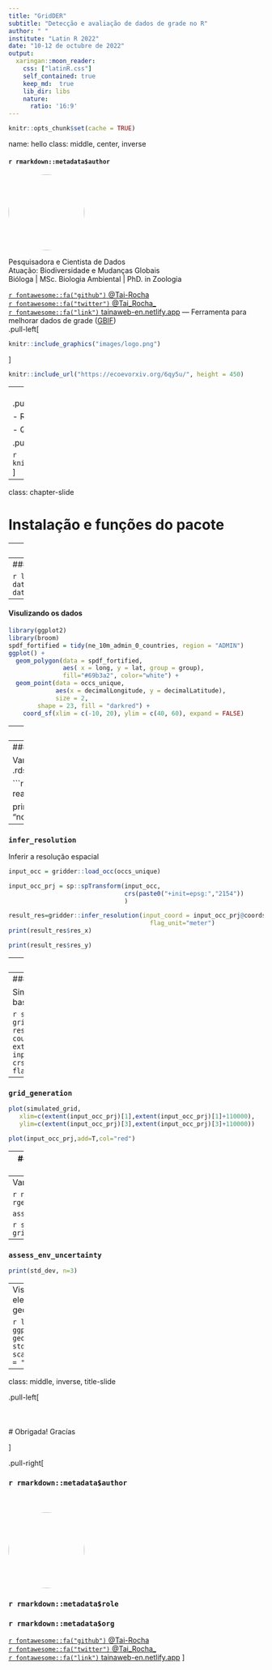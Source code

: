 ```yaml
---
title: "GridDER"
subtitle: "Detecção e avaliação de dados de grade no R"
author: " "
institute: "Latin R 2022"
date: "10-12 de octubre de 2022"
output:
  xaringan::moon_reader:
    css: ["latinR.css"]
    self_contained: true
    keep_md:  true
    lib_dir: libs
    nature:
      ratio: '16:9'
---
```


```r
knitr::opts_chunk$set(cache = TRUE)
```

name: hello
class: middle, center, inverse

#### `r rmarkdown::metadata$author`

<img style="border-radius: 50%;" src="https://avatars.githubusercontent.com/u/11633554?v=4" width="150px"/>

Pesquisadora e Cientista de Dados <br>
Atuação: Biodiversidade e Mudanças Globais <br>
Bióloga | MSc. Biologia Ambiental | PhD. in Zoologia <br> 

[`r fontawesome::fa("github")` @Tai-Rocha](https://github.com/Tai-Rocha)    
[`r fontawesome::fa("twitter")` @Tai_Rocha_](https://twitter.com/Tai_Rocha_)   
[`r fontawesome::fa("link")` tainaweb-en.netlify.app](https://tainaweb-en.netlify.app/)
---
Ferramenta para melhorar dados de grade ([GBIF](https://www.gbif.org/))
<br/>
.pull-left[
```r
knitr::include_graphics("images/logo.png")
```
]

```r
knitr::include_url("https://ecoevorxiv.org/6qy5u/", height = 450)
```
---
<br/>
.pull-left[
```r
knitr::include_graphics("images/logo.png")
```
]

- Rastrear pontos em grade

- Quantificar variação geográfica e ambiental 

.pull-right[

```r
knitr::include_graphics("images/grades.png")
```
]
---

class: chapter-slide

# Instalação e funções do pacote

---
#### Instalação

```r
# remotes::install_github("BiogeographyLab/gridder")
```
---
#### Dados do pacote  

```r
library(gridder)
data("occs_unique") 
data("ne_10m_admin_0_countries")
```
---
#### Visulizando os dados

```r
library(ggplot2)
library(broom)
spdf_fortified = tidy(ne_10m_admin_0_countries, region = "ADMIN")
ggplot() +
  geom_polygon(data = spdf_fortified, 
               aes( x = long, y = lat, group = group), 
               fill="#69b3a2", color="white") +
  geom_point(data = occs_unique,
             aes(x = decimalLongitude, y = decimalLatitude), 
             size = 2, 
        shape = 23, fill = "darkred") +
    coord_sf(xlim = c(-10, 20), ylim = c(40, 60), expand = FALSE)
```
---
### `infer_crs`

Inferir o CRS (sistema de referência de coordenadas)

```r

# results_crs = gridder::infer_crs(occ_path = occs_unique, cup_num = 4) 

# readr::write_rds(mtcars, "latinr_proposal/results_crs.rds", "xz", compression = 9L)

```
---
### `infer_crs`

Vamos ler o resultado que está salvo em .rds

```r
results_crs = readRDS("latinr_proposal/results_crs.rds")

print(results_crs$selected[1:5, c("code", "note")])
```
---
### `infer_resolution`

Inferir a resolução espacial 

```r
input_occ = gridder::load_occ(occs_unique)

input_occ_prj = sp::spTransform(input_occ,
                                crs(paste0("+init=epsg:","2154"))
                                )
```

```r
result_res=gridder::infer_resolution(input_coord = input_occ_prj@coords,
                                       flag_unit="meter")
print(result_res$res_x)

print(result_res$res_y)

```

---
### `infer_extent`

Inferir a extensão espacial 

```r
result_ext = gridder::infer_extent(method="crs_extent",
                           crs_grid=2154,
                           flag_adjust_by_res=TRUE,
                           res_x=result_res$res_x,
                           res_y=result_res$res_y)
 
print(result_ext)
```
---
### `grid_generation`

Simulando um sistema de grade baseado em metadados

```r
simulated_grid = gridder::grid_generation(res_x=40000,
                                           res_y=20000,
                                           unit="m",
                                           flag_crs=TRUE,
                                           country="France",
                                           extent_unit="empirical_occ_extent",
                                           input_extent=result_ext,
                                           crs_num=2154,
                                           flag_maskByCountry=TRUE)
```
---
### `grid_generation`
```r
plot(simulated_grid,
   xlim=c(extent(input_occ_prj)[1],extent(input_occ_prj)[1]+110000),
   ylim=c(extent(input_occ_prj)[3],extent(input_occ_prj)[3]+110000))

plot(input_occ_prj,add=T,col="red")
```

---
##### Calculando a variação ambiental de um sistema de grade

```r
rgee::ee_Initialize()
```

Sist. de grade disponibilizado no pacote

```r
data("grid_ID_9")
plot(grid_ID_9)
```

```r
grid = grid_ID_9 |> 
  rgee::sf_as_ee()
```

---
Variação da elevação para o sistema de grade (grid_id_9)

```r
nasadem = rgee::ee$Image('NASA/NASADEM_HGT/001')$select('elevation')  
```

`assess_env_uncertainty`
  
```r
std_dev = gridder::assess_env_uncertainty(x= nasadem, y= grid)
```
---
### `assess_env_uncertainty`
```r
print(std_dev, n=3)
```
---
Visualizando a variação da elevação no espaço geográfico

```r
library(ggplot2)
ggplot(data = grid_ID_9) +
  geom_sf(aes(fill = std_dev$elevation))+
  scale_fill_viridis_c(option = "plasma", trans = "sqrt")
```
---
class: middle, inverse, title-slide

.pull-left[
<br/>
<br/>
<br/>
<br/>
# Obrigada! Gracías
<br/>

]

.pull-right[

### `r rmarkdown::metadata$author`
<br/>
<br/>
<img style="border-radius: 50%;" src="https://avatars.githubusercontent.com/u/11633554?v=4" width="150px"/>

### `r rmarkdown::metadata$role`

### `r rmarkdown::metadata$org`

[`r fontawesome::fa("github")` @Tai-Rocha](https://github.com/Tai-Rocha)    
[`r fontawesome::fa("twitter")` @Tai_Rocha_](https://twitter.com/Tai_Rocha_)   
[`r fontawesome::fa("link")` tainaweb-en.netlify.app](https://tainaweb-en.netlify.app/)
]
